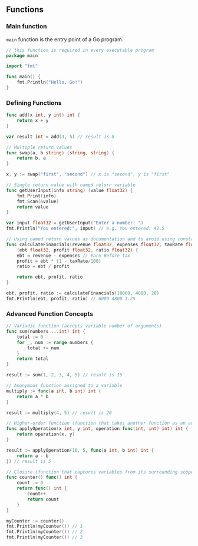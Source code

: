 ## Functions

### Main function

`main` function is the entry point of a Go program.

```go
// this function is required in every executable program
package main

import "fmt"

func main() {
    fmt.Println("Hello, Go!")
}
```

### Defining Functions

```go
func add(x int, y int) int {
    return x + y
}

var result int = add(3, 5) // result is 8
```

```go
// Multiple return values
func swap(a, b string) (string, string) {
    return b, a
}

x, y := swap("first", "second") // x is "second", y is "first"
```

```go
// Single return value with named return variable
func getUserInput(info string) (value float32) {
    fmt.Print(info)
    fmt.Scan(&value)
    return value
}

var input float32 = getUserInput("Enter a number: ")
fmt.Println("You entered:", input) // e.g. You entered: 42.5
```

```go
// Using named return values as documentation and to avoid using constraint variable's name
func calculateFinancials(revenue float32, expenses float32, taxRate float32)
    (ebt float32, profit float32, ratio float32) {
    ebt = revenue - expenses // Earn Before Tax
    profit = ebt * (1 - taxRate/100)
    ratio = ebt / profit

    return ebt, profit, ratio
}

ebt, profit, ratio := calculateFinancials(10000, 4000, 20)
fmt.Println(ebt, profit, ratio) // 6000 4800 1.25
```

### Advanced Function Concepts

```go
// Variadic function (accepts variable number of arguments)
func sum(numbers ...int) int {
    total := 0
    for _, num := range numbers {
        total += num
    }
    return total
}

result := sum(1, 2, 3, 4, 5) // result is 15
```

```go
// Anonymous function assigned to a variable
multiply := func(a int, b int) int {
    return a * b
}

result := multiply(4, 5) // result is 20
```

```go
// Higher-order function (function that takes another function as an argument)
func applyOperation(x int, y int, operation func(int, int) int) int {
    return operation(x, y)
}

result := applyOperation(10, 5, func(a int, b int) int {
    return a - b
}) // result is 5
```

```go
// Closure (function that captures variables from its surrounding scope)
func counter() func() int {
    count := 0
    return func() int {
        count++
        return count
    }
}

myCounter := counter()
fmt.Println(myCounter()) // 1
fmt.Println(myCounter()) // 2
fmt.Println(myCounter()) // 3
```
